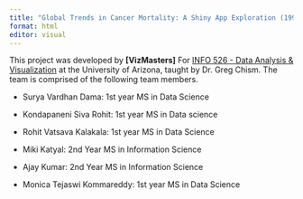 ```yaml
---
title: "Global Trends in Cancer Mortality: A Shiny App Exploration (1990-2019)"
format: html
editor: visual
---
```


This project was developed by **\[VizMasters]** For [INFO 526 - Data Analysis & Visualization](https://datavizaz.org/) at the University of Arizona, taught by Dr. Greg Chism. The team is comprised of the following team members.

-   Surya Vardhan Dama: 1st year MS in Data Science

-   Kondapaneni Siva Rohit: 1st year MS in Data science

-   Rohit Vatsava Kalakala: 1st year MS in Data Science

-   Miki Katyal: 2nd Year MS in Information Science

-   Ajay Kumar: 2nd Year MS in Information Science

-   Monica Tejaswi Kommareddy: 1st year MS in Data Science
